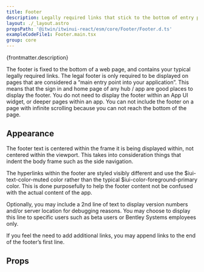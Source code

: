 ```yaml
---
title: Footer
description: Legally required links that stick to the bottom of entry pages.
layout: ./_layout.astro
propsPath: '@itwin/itwinui-react/esm/core/Footer/Footer.d.ts'
exampleCodeFile1: Footer.main.tsx
group: core
---
```



<p>{frontmatter.description}</p>

<LiveExample src={frontmatter.exampleCodeFile1} />

The footer is fixed to the bottom of a web page, and contains your typical legally required links. The legal footer is only required to be displayed on pages that are considered a “main entry point into your application”. This means that the sign in and home page of any hub / app are good places to display the footer. You do not need to display the footer within an App UI widget, or deeper pages within an app. You can not include the footer on a page with infinite scrolling because you can not reach the bottom of the page.

## Appearance

The footer text is centered within the frame it is being displayed within, not centered within the viewport. This takes into consideration things that indent the body frame such as the side navigation.

The hyperlinks within the footer are styled visibly different and use the $iui-text-color-muted color rather than the typical $iui-color-foreground-primary color. This is done purposefully to help the footer content not be confused with the actual content of the app.

Optionally, you may include a 2nd line of text to display version numbers and/or server location for debugging reasons. You may choose to display this line to specific users such as beta users or Bentley Systems employees only.

If you feel the need to add additional links, you may append links to the end of the footer’s first line.

## Props

<PropsTable path={frontmatter.propsPath} />
